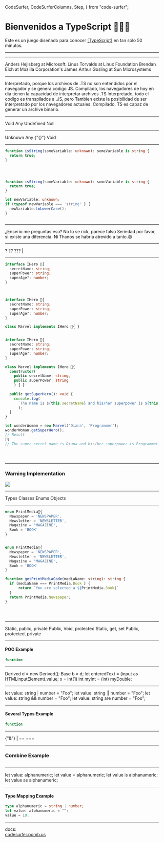   CodeSurfer,
  CodeSurferColumns,
  Step,
} from "code-surfer";

<div style={{ fontSize:'30px', margin:'0 auto', padding: '30px'}}>
  <h1>Bienvenidos a TypeScript 🧙💙🤑</h1>

  <p>Este es un juego diseñado para conocer <a href="https://www.typescriptlang.org/">[TypeScript]</a> en tan solo 50 minutos.</p>
</div>

---

<WildcardSet>
  <Wildcard type="PHONE" used />
  <Wildcard type="PUBLIC" selected />
  <Wildcard type="FIFTY" />
</WildcardSet>

---

<Question question="¿Quién fue el creador de Typescript y a qué empresa pertenece?">
  <Answer>
    Anders Hejlsberg at Microsoft.
  </Answer>
  <Answer>
    Linus Torvalds at Linux Foundation
  </Answer>
  <Answer>
    Brendan Eich at  Mozilla Corporation's
  </Answer>
  <Answer>
    James Arthur Gosling at Sun Microsystems
  </Answer>
</Question>

---

<Question question="¿Es typescript compilado o interpretado?">
  <Answer>
    Interpretado, porque los archivos de .TS no son entendidos por el navegador y se genera codigo JS.
  </Answer>
  <Answer>
    Compilado, los navegadores de hoy en dia tienen la capacidad de interpretar archivos .TS
  </Answer>
  <Answer>
    Interpretado, todo el codigo es transpilados a .JS, pero Tambien existe la posibilidad de ser interpretado por los navegadores actuales.
  </Answer>
  <Answer>
    Compilado, TS es capaz de generar un archive binario. 
  </Answer>
</Question>

---

<Question question="Cuando no conoces el tipo de una variable o de lo que queremos retornar se debe utilizar por defecto: ">
  <Answer>
    Void
  </Answer>
  <Answer>
    Any
  </Answer>
  <Answer>
    Undefined
  </Answer>
  <Answer>
    Null
  </Answer>
</Question>

---

<Question question=" Puede asignar cualquier cosa a lo que no conozco,
  pero lo que no conozco no se puede asignar a nada más que a sí mismo y a cualquiera, 
  sin realizar una afirmación de tipo de un estrechamiento basado en el flujo de control.
  Esto hace referencia al type: ">
  <Answer>
    Unknown
  </Answer>
  <Answer>
    Any
  </Answer>
  <Answer>
    {"{}"}
  </Answer>
  <Answer>
    Void
  </Answer>
</Question>

---

<CodeSurfer>

```ts title="Unknown Example" 
function isString(someVariable: unknown): someVariable is string {
  return true;
}
```

```diff 1[10:18]
```

```diff 1[33:40]
```

```diff 1[43:65]
```

```ts title="Unknown Example" 
function isString(someVariable: unknown): someVariable is string {
  return true;
}

let newVariable: unknown;
if (typeof newVariable === 'string' ) {
  newVariable.toLowerCase(); 
}
```

```diff 7[3:29]
```

</CodeSurfer>

---

<Question question="¿Existe una diferencia entre declarar variables var, let y const en JavaScript respecto a Typescript?">
  <Answer>
    ¿Enserio me preguntas eso?
  </Answer>
  <Answer>
    No lo se rick, parece falso
  </Answer>
  <Answer>
    Seriedad por favor, si existe una diferencia.
  </Answer>
  <Answer>
    Ni Thanos se habria atrevido a tanto.😄
  </Answer>
</Question>

---

<Question question="Si yo quiero colocar un parámetro opcional en una interfaz, función o clase, ¿Cuál es la sintaxis correcta para ello?">
  <Answer>
    ?
  </Answer>
  <Answer>
    ??
  </Answer>
  <Answer>
    ???
  </Answer>
  <Answer>
    |
  </Answer>
</Question>

---

<CodeSurfer>

```ts title="Optional Paramater Example"
interface IHero 🦸{
  secretName: string;
  superPower: string;
  superAge?: number;
}
```

```diff 1[11:18]
```

```diff 4
```

```ts title="Optional Paramater Example"
interface IHero 🦸{
  secretName: string;
  superPower: string;
  superAge?: number;
}

class Marvel implements IHero 🦸{ }
```

```diff 7[7:32]
```

```ts title="Optional Paramater Example"
interface IHero 🦸{
  secretName: string;
  superPower: string;
  superAge?: number;
}

class Marvel implements IHero 🦸{
  constructor(
    public secretName: string, 
    public superPower: string
    ) { }
  
  public getSuperHero(): void {
    console.log(
      `The name is ${this.secretName} and his/her superpower is ${this.superPower}`
      );
  }
}

let wonderWoman = new Marvel('Diana', 'Programmer');
wonderWoman.getSuperHero();
// Result
🦸‍♀️
// The super secret name is Diana and his/her superpower is Programmer
```

```diff 20
``` 

```diff 21
``` 

```diff 24
``` 

</CodeSurfer>

---

### Warning Implementation
<img src={optionalError} />

---

<Question question=" Es una forma sencilla de dar nombres más descriptivos a valores constantes numéricos.">
  <Answer>
    Types
  </Answer>
  <Answer>
    Classes
  </Answer>
  <Answer>
    Enums
  </Answer>
  <Answer>
    Objects
  </Answer>
</Question>

---


<CodeSurfer>

```ts title="Enums Example"
enum PrintMedia📰{
  Newspaper = 'NEWSPAPER',
  Newsletter = 'NEWSLETTER',
  Magazine = 'MAGAZINE',
  Book = 'BOOK'
}
```

``` diff 1
```

```ts title="Enums Example"
enum PrintMedia📰{
  Newspaper = 'NEWSPAPER',
  Newsletter = 'NEWSLETTER',
  Magazine = 'MAGAZINE',
  Book = 'BOOK'
}

function getPrintMediaCode(mediaName: string): string {
  if (mediaName === PrintMedia.Book ) {
      return `You are selected a ${PrintMedia.Book}`
  }
  return PrintMedia.Newspaper;
}
```

```diff 9[21:36]
```

```diff 10[34:53]
```

```diff 11[10:31]
```

</CodeSurfer>

---

<Question question="TypeScript proporciona tres palabras clave para controlar la visibilidad de los miembros de la clase, como propiedades o métodos.">
  <Answer>
    Static, public, private
  </Answer>
  <Answer>
    Public, Void, protected
  </Answer>
  <Answer>
    Static, get, set
  </Answer>
  <Answer>
    Public, protected, private
  </Answer>
</Question>

---

#### POO Example

<CodeSurfer>

```js
function
```

</CodeSurfer>

---

<Question question="¿De que forma se puede realizar casting en TS?">
  <Answer>
    Derived d = new Derived(); Base b = d;
  </Answer>
  <Answer>
    let enteredText = (input as HTMLInputElement).value;
  </Answer>
  <Answer>
    x = int(1)
  </Answer>
  <Answer>
    int myInt = (int) myDouble;
  </Answer>
</Question>

---

<Question question="Es una construcción especial en TypeScript que indica que un valor puede ser de varios tipos.">
  <Answer>
    let value: string | number = "Foo";
  </Answer>
  <Answer>
    let value: string || number = "Foo";
  </Answer>
  <Answer>
    let value: string && number = "Foo";
  </Answer>
  <Answer>
    let value: string are number = "Foo";
  </Answer>
</Question>

---

#### Several Types Example

<CodeSurfer>

```js
function
```

</CodeSurfer>

---

<Question question="Permiten combinar los miembros de dos o más tipos mediante este operador. Esto le permite combinar tipos existentes para obtener un solo tipo con todas las funciones que necesita.">
  <Answer>
    {"&"}
  </Answer>
  <Answer>
    |
  </Answer>
  <Answer>
    ==
  </Answer>
  <Answer>
    ===
  </Answer>
</Question>

---

### Combine Example

<CodeSurfer>

```typescript

```

</CodeSurfer>

---

<Question question="No crean nuevos tipos, sino que crean nuevos nombres que se refieren a ese tipo.">
  <Answer>
    let value: alphanumeric;
  </Answer>
  <Answer>
    let value = alphanumeric;
  </Answer>
  <Answer>
    let value is alphanumeric;
  </Answer>
  <Answer>
    let value as alphanumeric;
  </Answer>
</Question>

---

#### Type Mapping Example

<CodeSurfer>

```typescript
type alphanumeric = string | number;
let value: alphanumeric = "";
value = 10;
```

</CodeSurfer>

---

docs:  
[codesurfer.pomb.us](https://codesurfer.pomb.us)
